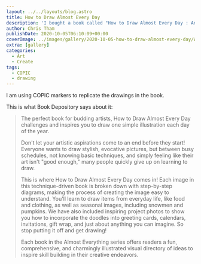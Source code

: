 ```yaml
---
layout: ../../layouts/blog.astro
title: How to Draw Almost Every Day
description: 'I bought a book called "How to Draw Almost Every Day : An Illustrated Sourcebook" by "Kamo" and have been practising some of the drawings.'
author: Chris Tham
publishDate: 2020-10-05T06:10:09+00:00
coverImage: ../images/gallery/2020-10-05-how-to-draw-almost-every-day/Winter.jpg
extra: [gallery]
categories:
  - Art
  - Create
tags:
  - COPIC
  - drawing
---
```



I am using COPIC markers to replicate the drawings in the book.

This is what Book Depository says about it:

>The perfect book for budding artists, How to Draw Almost Every Day challenges and inspires you to draw one simple illustration each day of the year.
>
>Don't let your artistic aspirations come to an end before they start! Everyone wants to draw stylish, evocative pictures, but between busy schedules, not knowing basic techniques, and simply feeling like their art isn't "good enough," many people quickly give up on learning to draw.
>
>This is where How to Draw Almost Every Day comes in! Each image in this technique-driven book is broken down with step-by-step diagrams, making the process of creating the image easy to understand. You'll learn to draw items from everyday life, like food and clothing, as well as seasonal images, including snowmen and pumpkins. We have also included inspiring project photos to show you how to incorporate the doodles into greeting cards, calendars, invitations, gift wrap, and just about anything you can imagine. So stop putting it off and get drawing!
>
>Each book in the Almost Everything series offers readers a fun, comprehensive, and charmingly illustrated visual directory of ideas to inspire skill building in their creative endeavors.

<Gallery folder="2020-10-05-how-to-draw-almost-every-day" />
